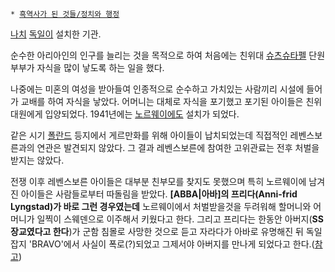  * [[흑역사가 된 것들/정치와 행정]]

[[나치]] [[독일]]이 설치한 기관.

순수한 아리아인의 인구를 늘리는 것을 목적으로 하여 처음에는 친위대 [[슈츠슈타펠]] 단원 부부가 자식을 많이 낳도록 하는 일을 했다.

나중에는 미혼의 여성을 받아들여 인종적으로 순수하고 가치있는 사람끼리 시설에 들어가 교배를 하여 자식을 낳았다. 어머니는 대체로 자식을 포기했고 포기된 아이들은 친위대원에게 입양되었다. 1941년에는 [[노르웨이]]에도 설치가 되었다.

같은 시기 [[폴란드]] 등지에서 게르만화를 위해 아이들이 납치되었는데 직접적인 레벤스보른과의 연관은 발견되지 않았다. 그 결과 레벤스보른에 참여한 고위관료는 전후 처벌을 받지는 않았다.

전쟁 이후 레벤스보른 아이들은 대부분 친부모를 찾지도 못했으며 특히 노르웨이에 남겨진 아이들은 사람들로부터 따돌림을 받았다. '''[ABBA|아바]의 프리다(Anni-frid Lyngstad)가 바로 그런 경우였는데''' 노르웨이에서 처벌받을것을 두려워해 할머니와 어머니가 일찍이 스웨덴으로 이주해서 키웠다고 한다. 그리고 프리다는 한동안 아버지('''SS장교였다고 한다''')가 군함 침몰로 사망한 것으로 듣고 자라다가 아바로 유명해진 뒤 독일 잡지 'BRAVO'에서 사실이 폭로(?)되었고 그제서야 아버지를 만나게 되었다고 한다.([http://www.theguardian.com/world/2002/jun/30/kateconnolly.theobserver 참고])
